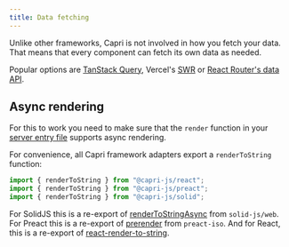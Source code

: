 ```yaml
---
title: Data fetching
---
```


Unlike other frameworks, Capri is not involved in how you fetch your data.
That means that every component can fetch its own data as needed.

Popular options are [TanStack Query](https://tanstack.com/query/), Vercel's
[SWR](https://swr.vercel.app/) or
[React Router's data API](https://beta.reactrouter.com/en/dev/getting-started/data).

## Async rendering

For this to work you need to make sure that the `render` function in your
[server entry file](/docs/project-structure/server-entry) supports async rendering.

For convenience, all Capri framework adapters export a `renderToString` function:

```ts
import { renderToString } from "@capri-js/react";
import { renderToString } from "@capri-js/preact";
import { renderToString } from "@capri-js/solid";
```

For SolidJS this is a re-export of [renderToStringAsync](https://www.solidjs.com/docs/latest#rendertostringasync) from `solid-js/web`.
For Preact this is a re-export of [prerender](https://github.com/preactjs/wmr/tree/main/packages/preact-iso#prerenderjs)
from `preact-iso`.
And for React, this is a re-export of [react-render-to-string](https://www.npmjs.com/package/react-render-to-string).
